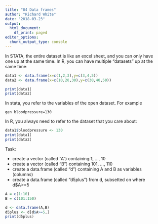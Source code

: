 ```yaml
---
title: "04 Data frames"
author: "Richard White"
date: "2018-03-23"
output:
  html_document:
    df_print: paged
editor_options: 
  chunk_output_type: console
---
```


In STATA, the entire dataset is like an excel sheet, and you can only have one up at the same time. In R, you can have multiple "datasets" up at the same time:

```r
data1 <- data.frame(x=c(1,2,3),y=c(3,4,5))
data2 <- data.frame(x=c(10,20,30),y=c(30,40,50))

print(data1)
print(data2)
```

In stata, you refer to the variables of the open dataset. For example

```
gen bloodpressure=130
```

In R, you always need to refer to the dataset that you care about:

```r
data1$bloodpressure <- 130
print(data1)
print(data2)
```

Task:

- create a vector (called "A") containing 1, ..., 10
- create a vector (called "B") containing 101, ..., 110
- create a data.frame (called "d") containing A and B as variables (columns)
- create a data.frame (called "d5plus") from d, subsetted on where d$A>=5

```r
A = c(1:10)
B = c(101:150)

d <- data.frame(A,B)
d5plus <- d[d$A>=5,]
print(d5plus)
```




